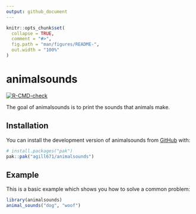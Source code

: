 ```yaml
---
output: github_document
---
```


<!-- README.md is generated from README.Rmd. Please edit that file -->

```r
knitr::opts_chunk$set(
  collapse = TRUE,
  comment = "#>",
  fig.path = "man/figures/README-",
  out.width = "100%"
)
```

# animalsounds

<!-- badges: start -->
[![R-CMD-check](https://github.com/agill671/animalsounds/actions/workflows/R-CMD-check.yaml/badge.svg)](https://github.com/agill671/animalsounds/actions/workflows/R-CMD-check.yaml)
<!-- badges: end -->

The goal of animalsounds is to print the sounds that animals make.

## Installation

You can install the development version of animalsounds from [GitHub](https://github.com/) with:

``` r
# install.packages("pak")
pak::pak("agill671/animalsounds")
```

## Example

This is a basic example which shows you how to solve a common problem:

```r
library(animalsounds)
animal_sounds("dog", "woof")
```

